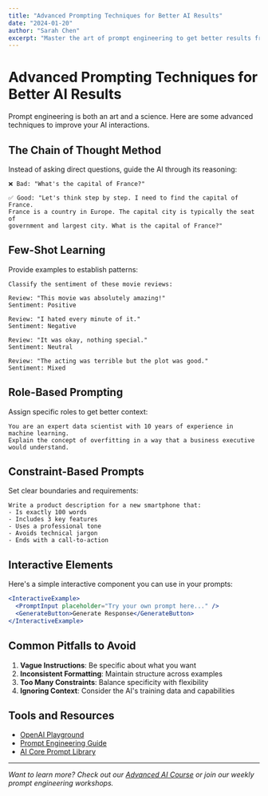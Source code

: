 ```yaml
---
title: "Advanced Prompting Techniques for Better AI Results"
date: "2024-01-20"
author: "Sarah Chen"
excerpt: "Master the art of prompt engineering to get better results from AI models."
---
```


# Advanced Prompting Techniques for Better AI Results

Prompt engineering is both an art and a science. Here are some advanced techniques to improve your AI interactions.

## The Chain of Thought Method

Instead of asking direct questions, guide the AI through its reasoning:

```
❌ Bad: "What's the capital of France?"

✅ Good: "Let's think step by step. I need to find the capital of France. 
France is a country in Europe. The capital city is typically the seat of 
government and largest city. What is the capital of France?"
```

## Few-Shot Learning

Provide examples to establish patterns:

```
Classify the sentiment of these movie reviews:

Review: "This movie was absolutely amazing!"
Sentiment: Positive

Review: "I hated every minute of it."
Sentiment: Negative

Review: "It was okay, nothing special."
Sentiment: Neutral

Review: "The acting was terrible but the plot was good."
Sentiment: Mixed
```

## Role-Based Prompting

Assign specific roles to get better context:

```
You are an expert data scientist with 10 years of experience in machine learning. 
Explain the concept of overfitting in a way that a business executive would understand.
```

## Constraint-Based Prompts

Set clear boundaries and requirements:

```
Write a product description for a new smartphone that:
- Is exactly 100 words
- Includes 3 key features
- Uses a professional tone
- Avoids technical jargon
- Ends with a call-to-action
```

## Interactive Elements

Here's a simple interactive component you can use in your prompts:

```jsx
<InteractiveExample>
  <PromptInput placeholder="Try your own prompt here..." />
  <GenerateButton>Generate Response</GenerateButton>
</InteractiveExample>
```

## Common Pitfalls to Avoid

1. **Vague Instructions**: Be specific about what you want
2. **Inconsistent Formatting**: Maintain structure across examples
3. **Too Many Constraints**: Balance specificity with flexibility
4. **Ignoring Context**: Consider the AI's training data and capabilities

## Tools and Resources

- [OpenAI Playground](https://platform.openai.com/playground)
- [Prompt Engineering Guide](https://www.promptingguide.ai/)
- [AI Core Prompt Library](https://docs.ai-core.com/prompts)

---

*Want to learn more? Check out our [Advanced AI Course](https://learn.ai-core.com) or join our weekly prompt engineering workshops.*
